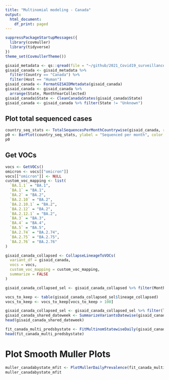 ```yaml
---
title: "Multinomial modeling - Canada"
output:
  html_document:
    df_print: paged
---
```



```r
suppressPackageStartupMessages({
  library(covmuller)
  library(tidyverse)
})
theme_set(CovmullerTheme())
```

```r
gisaid_metadata <- qs::qread(file = "~/github/2021_Covid19_surveillance/data/all_metadata/metadata_tsv_2022_08_04.qs")
gisaid_canada <- gisaid_metadata %>%
  filter(Country == "Canada") %>%
  filter(Host == "Human")
gisaid_canada <- FormatGISAIDMetadata(gisaid_canada)
gisaid_canada <- gisaid_canada %>%
  arrange(State, MonthYearCollected)
gisaid_canada$State <- CleanCanadaStates(gisaid_canada$State)
gisaid_canada <- gisaid_canada %>% filter(State != "Unknown")
```
## Plot total sequenced cases


```r
country_seq_stats <- TotalSequencesPerMonthCountrywise(gisaid_canada, rename_country_as_state = TRUE)
p0 <- BarPlot(country_seq_stats, ylabel = "Sequenced per month", color = "slateblue1", label_si = TRUE, xangle = 90, title = "Canada")
p0
```

## Get VOCs

```r
vocs <- GetVOCs()
omicron <- vocs[["omicron"]]
vocs[["omicron"]] <- NULL
custom_voc_mapping <- list(
  `BA.1.1` = "BA.1", 
  `BA.1` = "BA.1",
  `BA.2` = "BA.2",
  `BA.2.10` = "BA.2",
  `BA.2.10.1` = "BA.2",
  `BA.2.12` = "BA.2",
  `BA.2.12.1` = "BA.2",
  `BA.3` = "BA.3",
  `BA.4` = "BA.4",
  `BA.5` = "BA.5",
  `BA.2.74` = "BA.2.74",
  `BA.2.75` = "BA.2.75",
  `BA.2.76` = "BA.2.76"
)
```


```r
gisaid_canada_collapsed <- CollapseLineageToVOCs(
  variant_df = gisaid_canada,
  vocs = vocs,
  custom_voc_mapping = custom_voc_mapping,
  summarize = FALSE
)

gisaid_canada_collapsed_sel <- gisaid_canada_collapsed %>% filter(MonthYearCollected >= "Nov 2021")

vocs_to_keep <- table(gisaid_canada_collapsed_sel$lineage_collapsed)
vocs_to_keep <- vocs_to_keep[vocs_to_keep > 100]

gisaid_canada_collapsed_sel <- gisaid_canada_collapsed_sel %>% filter(lineage_collapsed %in% names(vocs_to_keep))
gisaid_canada_shared_dateweek <- SummarizeVariantsDatewise(gisaid_canada_collapsed_sel, by_state = TRUE)
head(gisaid_canada_shared_dateweek)
```

```r
fit_canada_multi_predsbystate <- FitMultinomStatewiseDaily(gisaid_canada_shared_dateweek)
head(fit_canada_multi_predsbystate)
```

# Plot Smooth Muller Plots

```r
muller_canadabystate_mfit <- PlotMullerDailyPrevalence(fit_canada_multi_predsbystate, ncol = 3)
muller_canadabystate_mfit
```
